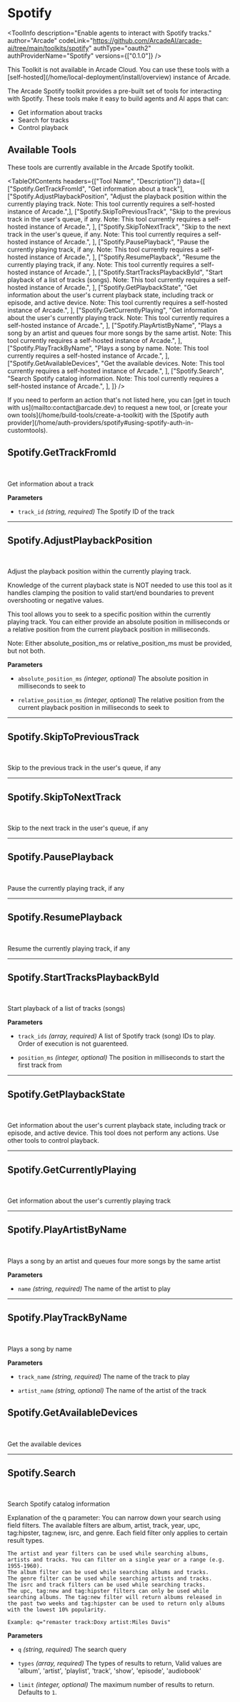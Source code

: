 # Spotify


<ToolInfo
  description="Enable agents to interact with Spotify tracks."
  author="Arcade"
  codeLink="https://github.com/ArcadeAI/arcade-ai/tree/main/toolkits/spotify"
  authType="oauth2"
  authProviderName="Spotify"
  versions={["0.1.0"]}
/>

<Warning>
  This Toolkit is not available in Arcade Cloud. You can use these tools with a [self-hosted](/home/local-deployment/install/overview) instance of Arcade.
</Warning>

<Badges repo="arcadeai/arcade_spotify" />

The Arcade Spotify toolkit provides a pre-built set of tools for interacting with Spotify. These tools make it easy to build agents and AI apps that can:

- Get information about tracks
- Search for tracks
- Control playback

## Available Tools

These tools are currently available in the Arcade Spotify toolkit.

<TableOfContents
  headers={["Tool Name", "Description"]}
  data={[
    ["Spotify.GetTrackFromId", "Get information about a track"],
    ["Spotify.AdjustPlaybackPosition", "Adjust the playback position within the currently playing track. Note: This tool currently requires a self-hosted instance of Arcade.",],
    ["Spotify.SkipToPreviousTrack", "Skip to the previous track in the user's queue, if any. Note: This tool currently requires a self-hosted instance of Arcade.", ],
    ["Spotify.SkipToNextTrack", "Skip to the next track in the user's queue, if any. Note: This tool currently requires a self-hosted instance of Arcade.", ],
    ["Spotify.PausePlayback", "Pause the currently playing track, if any. Note: This tool currently requires a self-hosted instance of Arcade.", ],
    ["Spotify.ResumePlayback", "Resume the currently playing track, if any. Note: This tool currently requires a self-hosted instance of Arcade.", ],
    ["Spotify.StartTracksPlaybackById", "Start playback of a list of tracks (songs). Note: This tool currently requires a self-hosted instance of Arcade.", ],
    ["Spotify.GetPlaybackState", "Get information about the user's current playback state, including track or episode, and active device. Note: This tool currently requires a self-hosted instance of Arcade.", ],
    ["Spotify.GetCurrentlyPlaying", "Get information about the user's currently playing track. Note: This tool currently requires a self-hosted instance of Arcade.", ],
    ["Spotify.PlayArtistByName", "Plays a song by an artist and queues four more songs by the same artist. Note: This tool currently requires a self-hosted instance of Arcade.", ],
    ["Spotify.PlayTrackByName", "Plays a song by name. Note: This tool currently requires a self-hosted instance of Arcade.", ],
    ["Spotify.GetAvailableDevices", "Get the available devices. Note: This tool currently requires a self-hosted instance of Arcade.", ],
    ["Spotify.Search", "Search Spotify catalog information. Note: This tool currently requires a self-hosted instance of Arcade.", ],
  ]}
/>

<Tip>
  If you need to perform an action that's not listed here, you can [get in touch
  with us](mailto:contact@arcade.dev) to request a new tool, or [create your
  own tools](/home/build-tools/create-a-toolkit) with the [Spotify auth
  provider](/home/auth-providers/spotify#using-spotify-auth-in-customtools).
</Tip>

## Spotify.GetTrackFromId

<br />
<TabbedCodeBlock
  tabs={[
    {
      label: "Call the Tool with User Authorization",
      content: {
        Python: [
          "/examples/integrations/toolkits/spotify/get_track_from_id_example_call_tool.py",
        ],
        JavaScript: [
          "/examples/integrations/toolkits/spotify/get_track_from_id_example_call_tool.js",
        ],
      },
    }
  ]}
/>

Get information about a track

**Parameters**

- `track_id` _(string, required)_ The Spotify ID of the track

---

## Spotify.AdjustPlaybackPosition

<br />
<TabbedCodeBlock
  tabs={[
    {
      label: "Call the Tool with User Authorization",
      content: {
        Python: [
          "/examples/integrations/toolkits/spotify/adjust_playback_position_example_call_tool.py",
        ],
        JavaScript: [
          "/examples/integrations/toolkits/spotify/adjust_playback_position_example_call_tool.js",
        ],
      },
    }
  ]}
/>

Adjust the playback position within the currently playing track.

Knowledge of the current playback state is NOT needed to use this tool as it handles clamping the position to valid start/end boundaries to prevent overshooting or negative values.

This tool allows you to seek to a specific position within the currently playing track. You can either provide an absolute position in milliseconds or a relative position from the current playback position in milliseconds.

Note: Either absolute_position_ms or relative_position_ms must be provided, but not both.

**Parameters**

- `absolute_position_ms` _(integer, optional)_ The absolute position in milliseconds to seek to

- `relative_position_ms` _(integer, optional)_ The relative position from the current playback position in milliseconds to seek to

---

## Spotify.SkipToPreviousTrack

<br />
<TabbedCodeBlock
  tabs={[
    {
      label: "Call the Tool with User Authorization",
      content: {
        Python: [
          "/examples/integrations/toolkits/spotify/skip_to_previous_track_example_call_tool.py",
        ],
        JavaScript: [
          "/examples/integrations/toolkits/spotify/skip_to_previous_track_example_call_tool.js",
        ],
      },
    }
  ]}
/>

Skip to the previous track in the user's queue, if any

---

## Spotify.SkipToNextTrack

<br />
<TabbedCodeBlock
  tabs={[
    {
      label: "Call the Tool with User Authorization",
      content: {
        Python: [
          "/examples/integrations/toolkits/spotify/skip_to_next_track_example_call_tool.py",
        ],
        JavaScript: [
          "/examples/integrations/toolkits/spotify/skip_to_next_track_example_call_tool.js",
        ],
      },
    }
  ]}
/>

Skip to the next track in the user's queue, if any

---

## Spotify.PausePlayback

<br />
<TabbedCodeBlock
  tabs={[
    {
      label: "Call the Tool with User Authorization",
      content: {
        Python: [
          "/examples/integrations/toolkits/spotify/pause_playback_example_call_tool.py",
        ],
        JavaScript: [
          "/examples/integrations/toolkits/spotify/pause_playback_example_call_tool.js",
        ],
      },
    }
  ]}
/>

Pause the currently playing track, if any

---

## Spotify.ResumePlayback

<br />
<TabbedCodeBlock
  tabs={[
    {
      label: "Call the Tool with User Authorization",
      content: {
        Python: [
          "/examples/integrations/toolkits/spotify/resume_playback_example_call_tool.py",
        ],
        JavaScript: [
          "/examples/integrations/toolkits/spotify/resume_playback_example_call_tool.js",
        ],
      },
    }
  ]}
/>

Resume the currently playing track, if any

---

## Spotify.StartTracksPlaybackById

<br />
<TabbedCodeBlock
  tabs={[
    {
      label: "Call the Tool with User Authorization",
      content: {
        Python: [
          "/examples/integrations/toolkits/spotify/start_tracks_playback_by_id_example_call_tool.py",
        ],
        JavaScript: [
          "/examples/integrations/toolkits/spotify/start_tracks_playback_by_id_example_call_tool.js",
        ],
      },
    }
  ]}
/>

Start playback of a list of tracks (songs)

**Parameters**

- `track_ids` _(array, required)_ A list of Spotify track (song) IDs to play. Order of execution is not guarenteed.

- `position_ms` _(integer, optional)_ The position in milliseconds to start the first track from

---

## Spotify.GetPlaybackState

<br />
<TabbedCodeBlock
  tabs={[
    {
      label: "Call the Tool with User Authorization",
      content: {
        Python: [
          "/examples/integrations/toolkits/spotify/get_playback_state_example_call_tool.py",
        ],
        JavaScript: [
          "/examples/integrations/toolkits/spotify/get_playback_state_example_call_tool.js",
        ],
      },
    }
  ]}
/>

Get information about the user's current playback state, including track or episode, and active device. This tool does not perform any actions. Use other tools to control playback.

---

## Spotify.GetCurrentlyPlaying

<br />
<TabbedCodeBlock
  tabs={[
    {
      label: "Call the Tool with User Authorization",
      content: {
        Python: [
          "/examples/integrations/toolkits/spotify/get_currently_playing_example_call_tool.py",
        ],
        JavaScript: [
          "/examples/integrations/toolkits/spotify/get_currently_playing_example_call_tool.js",
        ],
      },
    }
  ]}
/>

Get information about the user's currently playing track

---

## Spotify.PlayArtistByName

<br />
<TabbedCodeBlock
  tabs={[
    {
      label: "Call the Tool with User Authorization",
      content: {
        Python: [
          "/examples/integrations/toolkits/spotify/play_artist_by_name_example_call_tool.py",
        ],
        JavaScript: [
          "/examples/integrations/toolkits/spotify/play_artist_by_name_example_call_tool.js",
        ],
      },
    }
  ]}
/>

Plays a song by an artist and queues four more songs by the same artist

**Parameters**

- `name` _(string, required)_ The name of the artist to play

---

## Spotify.PlayTrackByName

<br />
<TabbedCodeBlock
  tabs={[
    {
      label: "Call the Tool with User Authorization",
      content: {
        Python: [
          "/examples/integrations/toolkits/spotify/play_track_by_name_example_call_tool.py",
        ],
        JavaScript: [
          "/examples/integrations/toolkits/spotify/play_track_by_name_example_call_tool.js",
        ],
      },
    }
  ]}
/>

Plays a song by name

**Parameters**

- `track_name` _(string, required)_ The name of the track to play

- `artist_name` _(string, optional)_ The name of the artist of the track

## Spotify.GetAvailableDevices

<br />
<TabbedCodeBlock
  tabs={[
    {
      label: "Call the Tool with User Authorization",
      content: {
        Python: [
          "/examples/integrations/toolkits/spotify/get_available_devices_example_call_tool.py",
        ],
        JavaScript: [
          "/examples/integrations/toolkits/spotify/get_available_devices_example_call_tool.js",
        ],
      },
    }
  ]}
/>

Get the available devices

---

## Spotify.Search

<br />
<TabbedCodeBlock
  tabs={[
    {
      label: "Call the Tool with User Authorization",
      content: {
        Python: [
          "/examples/integrations/toolkits/spotify/search_example_call_tool.py",
        ],
        JavaScript: [
          "/examples/integrations/toolkits/spotify/search_example_call_tool.js",
        ],
      },
    }
  ]}
/>

Search Spotify catalog information

Explanation of the q parameter: You can narrow down your search using field filters. The available filters are album, artist, track, year, upc, tag:hipster, tag:new, isrc, and genre. Each field filter only applies to certain result types.

    The artist and year filters can be used while searching albums, artists and tracks. You can filter on a single year or a range (e.g. 1955-1960).
    The album filter can be used while searching albums and tracks.
    The genre filter can be used while searching artists and tracks.
    The isrc and track filters can be used while searching tracks.
    The upc, tag:new and tag:hipster filters can only be used while searching albums. The tag:new filter will return albums released in the past two weeks and tag:hipster can be used to return only albums with the lowest 10% popularity.

    Example: q="remaster track:Doxy artist:Miles Davis"

**Parameters**

- `q` _(string, required)_ The search query

- `types` _(array, required)_ The types of results to return, Valid values are 'album', 'artist', 'playlist', 'track', 'show', 'episode', 'audiobook'

- `limit` _(integer, optional)_ The maximum number of results to return. Defaults to `1`.

<ToolFooter pipPackageName="arcade_spotify" />
